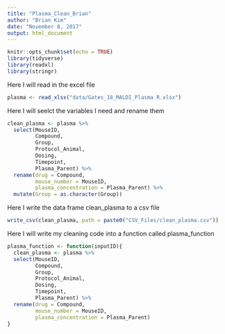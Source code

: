 ```yaml
---
title: "Plasma_Clean_Brian"
author: "Brian Kim"
date: "November 8, 2017"
output: html_document
---
```


```r
knitr::opts_chunk$set(echo = TRUE)
library(tidyverse)
library(readxl)
library(stringr)
```

Here I will read in the excel file
```r
plasma <- read_xlsx("data/Gates_18_MALDI_Plasma R.xlsx") 
```

Here I will seelct the variables I need and rename them
```r
clean_plasma <- plasma %>%
  select(MouseID, 
         Compound, 
         Group, 
         Protocol_Animal, 
         Dosing, 
         Timepoint, 
         Plasma_Parent) %>%
  rename(drug = Compound, 
         mouse_number = MouseID, 
         plasma_concentration = Plasma_Parent) %>%
  mutate(Group = as.character(Group))
```

Here I write the data frame clean_plasma to a csv file
```r
write_csv(clean_plasma, path = paste0("CSV_Files/clean_plasma.csv"))
```

Here I will write my cleaning code into a function called plasma_function
```r
plasma_function <- function(inputID){
  clean_plasma <- plasma %>%
  select(MouseID, 
         Compound, 
         Group, 
         Protocol_Animal, 
         Dosing, 
         Timepoint, 
         Plasma_Parent) %>%
  rename(drug = Compound, 
         mouse_number = MouseID, 
         plasma_concentration = Plasma_Parent)
}
```